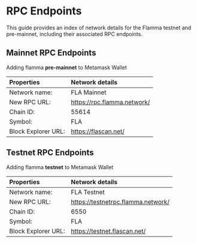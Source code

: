 # RPC Endpoints

This guide provides an index of network details for the Flamma testnet and pre-mainnet, including their associated RPC endpoints.

## Mainnet RPC Endpoints

Adding flamma **pre-mainnet** to Metamask Wallet

|  Properties   | Network details   |
| :-----        | :----             |
|  Network name:    | FLA Mainnet     |
|  New RPC URL:    | https://rpc.flamma.network/    |
|  Chain ID:    |   55614    |
|  Symbol:    | FLA       |
|  Block Explorer URL:    | https://flascan.net/     |

## Testnet RPC Endpoints

Adding flamma **testnet** to Metamask Wallet

|  Properties   | Network details   |
| :-----        | :----             |
|  Network name:    | FLA Testnet       |
|  New RPC URL:    | https://testnetrpc.flamma.network/      |
|  Chain ID:    | 6550      |
|  Symbol:    | FLA       |
|  Block Explorer URL:    | https://testnet.flascan.net/     |